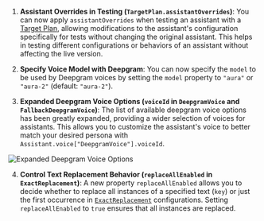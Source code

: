 1. **Assistant Overrides in Testing (`TargetPlan.assistantOverrides`)**: You can now apply `assistantOverrides` when testing an assistant with a [Target Plan](https://api.vapi.ai/api#:~:text=TargetPlan), allowing modifications to the assistant's configuration specifically for tests without changing the original assistant. This helps in testing different configurations or behaviors of an assistant without affecting the live version.

2. **Specify Voice Model with Deepgram**: You can now specify the `model` to be used by Deepgram voices by setting the `model` property to `"aura"` or `"aura-2"` (default: `"aura-2"`).

3. **Expanded Deepgram Voice Options (`voiceId` in `DeepgramVoice` and `FallbackDeepgramVoice`)**: The list of available deepgram voice options has been greatly expanded, providing a wider selection of voices for assistants. This allows you to customize the assistant's voice to better match your desired persona with `Assistant.voice["DeepgramVoice"].voiceId`.

<Frame caption="Expanded Voice Options">
    <img src="../static/images/changelog/deepgram-voices.png" alt="Expanded Deepgram Voice Options" />
</Frame>


4. **Control Text Replacement Behavior (`replaceAllEnabled` in `ExactReplacement`)**: A new property `replaceAllEnabled` allows you to decide whether to replace all instances of a specified text (`key`) or just the first occurrence in [`ExactReplacement`](https://api.vapi.ai/api#:~:text=ExactReplacement) configurations. Setting `replaceAllEnabled` to `true` ensures that all instances are replaced.